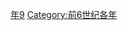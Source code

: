 {{Catnav|頁面分類|历史|歷史時代|年|前6世纪各年}}

{{catmore}}

[[Category:前560年代|年9]]
[[Category:前6世纪各年|Category:前6世纪各年]]
